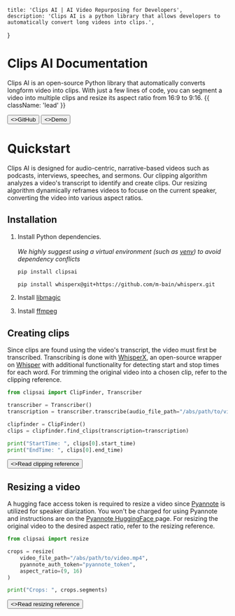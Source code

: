 
	title: 'Clips AI | AI Video Repurposing for Developers',
	description: 'Clips AI is a python library that allows developers to automatically convert long videos into clips.',
}



<HeroPattern />

# Clips AI Documentation

Clips AI is an open-source Python library that automatically converts longform video into clips. With just a few lines of code, you can segment a video into multiple clips and resize its aspect ratio from 16:9 to 9:16. {{ className: 'lead' }}

<div className="not-prose mb-16 mt-6 flex gap-3">
	<Button href="https://github.com/ClipsAI/clipsai" target="_blank" arrow="right">
    	<>GitHub</>
  	</Button>
    <Button href="https://demo.clipsai.com" target="_blank" variant="outline">
    	<>Demo</>
  	</Button>
</div>



# Quickstart

<Note>
    Clips AI is designed for audio-centric, narrative-based videos such as podcasts, interviews, speeches, and sermons. Our clipping algorithm analyzes a video's transcript to identify and create clips. Our resizing algorithm dynamically reframes videos to focuse on the current speaker, converting the video into various aspect ratios.
</Note>

## Installation

1. Install Python dependencies. <br></br> *We highly suggest using a virtual environment (such as [venv](https://packaging.python.org/en/latest/guides/installing-using-pip-and-virtual-environments/#create-and-use-virtual-environments)) to avoid dependency conflicts*
    ```bash {{ language: 'python' }}
    pip install clipsai
    ```

    ```bash {{ language: 'python' }}
    pip install whisperx@git+https://github.com/m-bain/whisperx.git
    ```

2. Install [libmagic](https://github.com/ahupp/python-magic?tab=readme-ov-file#debianubuntu)

3. Install [ffmpeg](https://github.com/kkroening/ffmpeg-python/tree/master?tab=readme-ov-file#installing-ffmpeg)


## Creating clips

Since clips are found using the video's transcript, the video must first be transcribed. Transcribing is done with [WhisperX](https://github.com/m-bain/whisperX), an open-source wrapper on [Whisper](https://github.com/openai/whisper) with additional functionality for detecting start and stop times for each word. For trimming the original video into a chosen clip, refer to the clipping reference.

```python
from clipsai import ClipFinder, Transcriber

transcriber = Transcriber()
transcription = transcriber.transcribe(audio_file_path="/abs/path/to/video.mp4")

clipfinder = ClipFinder()
clips = clipfinder.find_clips(transcription=transcription)

print("StartTime: ", clips[0].start_time)
print("EndTime: ", clips[0].end_time)
```

<div className="not-prose">
	<Button href="/references/clip" variant="text" arrow="right">
    	<>Read clipping reference</>
  	</Button>
</div>

## Resizing a video

A hugging face access token is required to resize a video since [Pyannote](https://github.com/pyannote/pyannote-audio) is utilized for speaker diarization. You won't be charged for using Pyannote and instructions are on the [Pyannote HuggingFace ](https://huggingface.co/pyannote/speaker-diarization-3.0#requirements) page. For resizing the original video to the desired aspect ratio, refer to the resizing reference.

```python
from clipsai import resize

crops = resize(
    video_file_path="/abs/path/to/video.mp4",
    pyannote_auth_token="pyannote_token",
    aspect_ratio=(9, 16)
)

print("Crops: ", crops.segments)
```


<div className="not-prose">
	<Button href="/references/resize" variant="text" arrow="right">
    	<>Read resizing reference</>
  	</Button>
</div>

